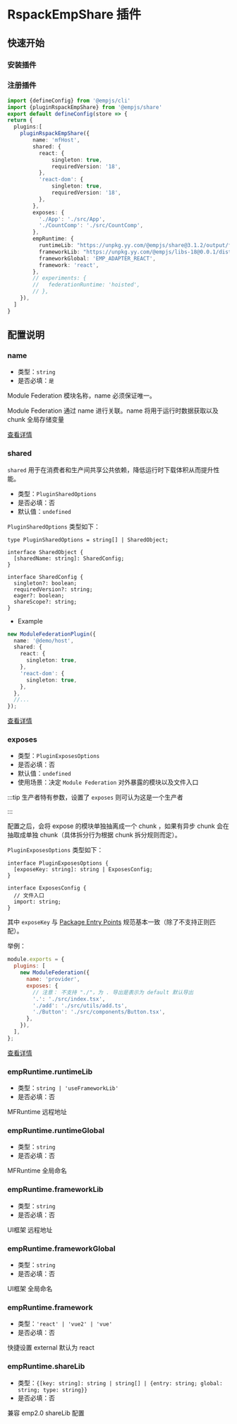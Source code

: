 # RspackEmpShare 插件

## 快速开始

### 安装插件

<PackageManagerTabs command="add @empjs/share" />

### 注册插件


```ts title="emp.config.ts"
import {defineConfig} from '@empjs/cli'
import {pluginRspackEmpShare} from '@empjs/share'
export default defineConfig(store => {
return {
  plugins:[
    pluginRspackEmpShare({
        name: 'mfHost',
        shared: {
          react: {
              singleton: true,
              requiredVersion: '18',
          },
          'react-dom': {
              singleton: true,
              requiredVersion: '18',
          },
        },
        exposes: {
          './App': './src/App',
          './CountComp': './src/CountComp',
        },
        empRuntime: {
          runtimeLib: "https://unpkg.yy.com/@empjs/share@3.1.2/output/full.js",
          frameworkLib: "https://unpkg.yy.com/@empjs/libs-18@0.0.1/dist",
          frameworkGlobal: 'EMP_ADAPTER_REACT',
          framework: 'react',
        },
        // experiments: {
        //   federationRuntime: 'hoisted',
        // },
    }),
  ]
}
```
## 配置说明

### name

+ 类型：`string`
+ 是否必填：`是`

Module Federation 模块名称，name 必须保证唯一。

Module Federation 通过 name 进行关联。name 将用于运行时数据获取以及 chunk 全局存储变量

[查看详情](https://module-federation.io/zh/configure/name.html)

### shared
`shared` 用于在消费者和生产间共享公共依赖，降低运行时下载体积从而提升性能。

- 类型：`PluginSharedOptions`
- 是否必填：否
- 默认值：`undefined`

`PluginSharedOptions` 类型如下：

```tsx
type PluginSharedOptions = string[] | SharedObject;

interface SharedObject {
  [sharedName: string]: SharedConfig;
}

interface SharedConfig {
  singleton?: boolean;
  requiredVersion?: string;
  eager?: boolean;
  shareScope?: string;
}
```

- Example

```ts
new ModuleFederationPlugin({
  name: '@demo/host',
  shared: {
    react: {
      singleton: true,
    },
    'react-dom': {
      singleton: true,
    },
  },
  //...
});
```
[查看详情](https://module-federation.io/zh/configure/shared.html)

### exposes

- 类型：`PluginExposesOptions`
- 是否必填：否
- 默认值：`undefined`
- 使用场景：决定 `Module Federation` 对外暴露的模块以及文件入口

:::tip
生产者特有参数，设置了 `exposes` 则可认为这是一个生产者

:::

配置之后，会将 expose 的模块单独抽离成一个 chunk ，如果有异步 chunk 会在抽取成单独 chunk（具体拆分行为根据 chunk 拆分规则而定）。

`PluginExposesOptions` 类型如下：

```tsx
interface PluginExposesOptions {
  [exposeKey: string]: string | ExposesConfig;
}

interface ExposesConfig {
  // 文件入口
  import: string;
}
```

其中 `exposeKey` 与 [Package Entry Points](https://nodejs.org/api/packages.html#package-entry-points) 规范基本一致（除了不支持正则匹配）。

举例：

```jsx
module.exports = {
  plugins: [
    new ModuleFederation({
      name: 'provider',
      exposes: {
        // 注意： 不支持 "./"，为 . 导出是表示为 default 默认导出
        '.': './src/index.tsx',
        './add': './src/utils/add.ts',
        './Button': './src/components/Button.tsx',
      },
    }),
  ],
};
```
[查看详情](https://module-federation.io/zh/configure/exposes.html)


### empRuntime.runtimeLib
- 类型：`string | 'useFrameworkLib'`
- 是否必填：否

MFRuntime 远程地址

### empRuntime.runtimeGlobal
- 类型：`string`
- 是否必填：否

MFRuntime 全局命名

### empRuntime.frameworkLib
- 类型：`string`
- 是否必填：否

UI框架 远程地址

### empRuntime.frameworkGlobal
- 类型：`string`
- 是否必填：否

UI框架 全局命名

### empRuntime.framework
- 类型：`'react' | 'vue2' | 'vue'`
- 是否必填：否

快捷设置 external 默认为 react

### empRuntime.shareLib
- 类型：`{[key: string]: string | string[] | {entry: string; global: string; type: string}}`
- 是否必填：否

兼容 emp2.0 shareLib 配置

